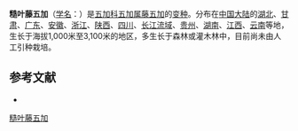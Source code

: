 {{Infraspeciesbox
| name = 糙叶藤五加
| status = 
| status_system = 
| image = 
| species link = 藤五加
| genus = Eleutherococcus
| species = leucorrhizus
| varietas = fulvescens
| authority = 
}}

'''糙叶藤五加'''（[[学名|学名]]：{{lang|la|''Eleutherococcus leucorrhizus'' var. ''fulvescens''}}）是[[五加科|五加科]][[五加属|五加属]][[藤五加|藤五加]]的[[变种|变种]]。分布在[[中国大陆|中国大陆]]的[[湖北|湖北]]、[[甘肃|甘肃]]、[[广东|广东]]、[[安徽|安徽]]、[[浙江|浙江]]、[[陕西|陕西]]、[[四川|四川]]、[[长江流域|长江流域]]、[[贵州|贵州]]、[[湖南|湖南]]、[[江西|江西]]、[[云南|云南]]等地，生长于海拔1,000米至3,100米的地区，多生长于森林或灌木林中，目前尚未由人工引种栽培。

== 参考文献 ==
<div class="references-small">
* {{cite web| url =http://www.bioinfo.cn/db05/KmzwSpecies.php?action=view&id=29671| title =糙叶藤五加（变种）| work =《中国高等植物数据库全库》| publisher =中国科学院微生物研究所| author =昆明植物研究所| accessdate =2009-02-26| deadurl =yes| archiveurl =https://web.archive.org/web/20160304235751/http://www.bioinfo.cn/db05/KmzwSpecies.php?action=view&id=29671| archivedate =2016-03-04}}
</div>
{{Taxonbar|from=Q15956332}}

[[Category:五加属|糙叶藤五加]]


{{Apiales-stub}}